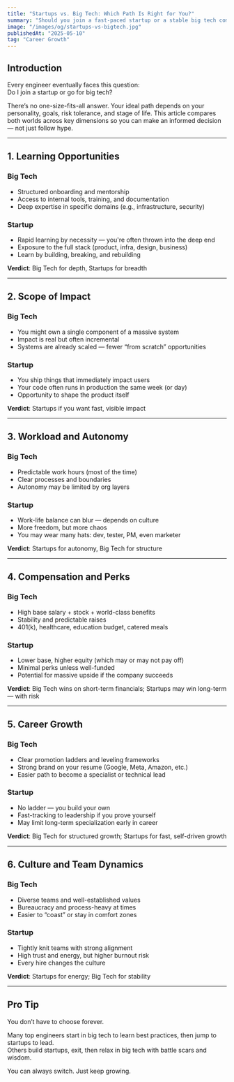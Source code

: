 ```yaml
---
title: "Startups vs. Big Tech: Which Path Is Right for You?"
summary: "Should you join a fast-paced startup or a stable big tech company? This guide breaks down the pros, cons, and realities of both environments to help you decide your career direction."
image: "/images/og/startups-vs-bigtech.jpg"
publishedAt: "2025-05-10"
tag: "Career Growth"
---
```


## Introduction

Every engineer eventually faces this question:  
Do I join a startup or go for big tech?

There’s no one-size-fits-all answer. Your ideal path depends on your personality, goals, risk tolerance, and stage of life. This article compares both worlds across key dimensions so you can make an informed decision — not just follow hype.

---

## 1. Learning Opportunities

### Big Tech

- Structured onboarding and mentorship
- Access to internal tools, training, and documentation
- Deep expertise in specific domains (e.g., infrastructure, security)

### Startup

- Rapid learning by necessity — you're often thrown into the deep end
- Exposure to the full stack (product, infra, design, business)
- Learn by building, breaking, and rebuilding

**Verdict**: Big Tech for depth, Startups for breadth

---

## 2. Scope of Impact

### Big Tech

- You might own a single component of a massive system
- Impact is real but often incremental
- Systems are already scaled — fewer “from scratch” opportunities

### Startup

- You ship things that immediately impact users
- Your code often runs in production the same week (or day)
- Opportunity to shape the product itself

**Verdict**: Startups if you want fast, visible impact

---

## 3. Workload and Autonomy

### Big Tech

- Predictable work hours (most of the time)
- Clear processes and boundaries
- Autonomy may be limited by org layers

### Startup

- Work-life balance can blur — depends on culture
- More freedom, but more chaos
- You may wear many hats: dev, tester, PM, even marketer

**Verdict**: Startups for autonomy, Big Tech for structure

---

## 4. Compensation and Perks

### Big Tech

- High base salary + stock + world-class benefits
- Stability and predictable raises
- 401(k), healthcare, education budget, catered meals

### Startup

- Lower base, higher equity (which may or may not pay off)
- Minimal perks unless well-funded
- Potential for massive upside if the company succeeds

**Verdict**: Big Tech wins on short-term financials; Startups may win long-term — with risk

---

## 5. Career Growth

### Big Tech

- Clear promotion ladders and leveling frameworks
- Strong brand on your resume (Google, Meta, Amazon, etc.)
- Easier path to become a specialist or technical lead

### Startup

- No ladder — you build your own
- Fast-tracking to leadership if you prove yourself
- May limit long-term specialization early in career

**Verdict**: Big Tech for structured growth; Startups for fast, self-driven growth

---

## 6. Culture and Team Dynamics

### Big Tech

- Diverse teams and well-established values
- Bureaucracy and process-heavy at times
- Easier to “coast” or stay in comfort zones

### Startup

- Tightly knit teams with strong alignment
- High trust and energy, but higher burnout risk
- Every hire changes the culture

**Verdict**: Startups for energy; Big Tech for stability

---

## Pro Tip

You don’t have to choose forever.

Many top engineers start in big tech to learn best practices, then jump to startups to lead.  
Others build startups, exit, then relax in big tech with battle scars and wisdom.

You can always switch. Just keep growing.
